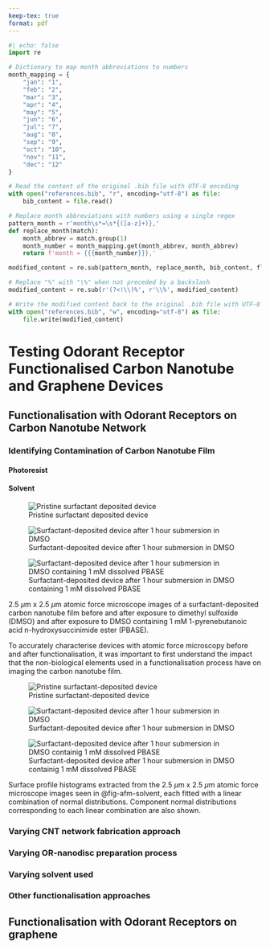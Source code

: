 ```yaml
---
keep-tex: true
format: pdf
---
```


```python
#| echo: false
import re

# Dictionary to map month abbreviations to numbers
month_mapping = {
    "jan": "1",
    "feb": "2",
    "mar": "3",
    "apr": "4",
    "may": "5",
    "jun": "6",
    "jul": "7",
    "aug": "8",
    "sep": "9",
    "oct": "10",
    "nov": "11",
    "dec": "12"
}

# Read the content of the original .bib file with UTF-8 encoding
with open("references.bib", "r", encoding="utf-8") as file:
    bib_content = file.read()

# Replace month abbreviations with numbers using a single regex
pattern_month = r'month\s*=\s*{([a-z]+)},'
def replace_month(match):
    month_abbrev = match.group(1)
    month_number = month_mapping.get(month_abbrev, month_abbrev)
    return f'month = {{{month_number}}},'

modified_content = re.sub(pattern_month, replace_month, bib_content, flags=re.IGNORECASE)

# Replace "%" with "\%" when not preceded by a backslash
modified_content = re.sub(r'(?<!\\)%', r'\\%', modified_content)

# Write the modified content back to the original .bib file with UTF-8 encoding
with open("references.bib", "w", encoding="utf-8") as file:
    file.write(modified_content)
```

# Testing Odorant Receptor Functionalised Carbon Nanotube and Graphene Devices

##	Functionalisation with Odorant Receptors on Carbon Nanotube Network

### Identifying Contamination of Carbon Nanotube Film {#sec-contamination}

#### Photoresist {.unnumbered}

#### Solvent {.unnumbered}

::: {#fig-afm-solvent layout="[[47.5,-5,47.5], [-26.25,47.5,-26.25]]"}

![Pristine surfactant deposited device](figures/ch5/Danica_NTQ14D6_90sCNT_20220915_00596.png){#fig-pristine-afm}

![Surfactant-deposited device after 1 hour submersion in DMSO](figures/ch5/Danica_NTQ14D6_DMSO_W4_20220915_00607.png){#fig-DMSO-afm}

![Surfactant-deposited device after 1 hour submersion in DMSO containing 1 mM dissolved PBASE](figures/ch5/Danica_NTQ14D7_1mMPBASE_W4_20220915_00610.png){#fig-DMSO-PBASE-afm}

2.5 $\mu$m x 2.5 $\mu$m atomic force microscope images of a surfactant-deposited carbon nanotube film before and after exposure to dimethyl sulfoxide (DMSO) and after exposure to DMSO containing 1 mM 1-pyrenebutanoic acid n-hydroxysuccinimide ester (PBASE). 
:::

To accurately characterise devices with atomic force microscopy before and after functionalisation, it was important to first understand the impact that the non-biological elements used in a functionalisation process have on imaging the carbon nanotube film.

::: {#fig-afm-solvent-histograms layout="[[47.5,-5,47.5], [-26.25,47.5,-26.25]]"}

![Pristine surfactant-deposited device](figures/ch5/Danica_NTQ14D6_90sCNT_20220915_00596_histogram.png){#fig-pristine-histogram}

![Surfactant-deposited device after 1 hour submersion in DMSO](figures/ch5/Danica_NTQ14D6_DMSO_W4_20220915_00607_histogram.png){#fig-DMSO-histogram}

![Surfactant-deposited device after 1 hour submersion in DMSO containig 1 mM dissolved PBASE ](figures/ch5/Danica_NTQ14D7_1mMPBASE_W4_20220915_00610_histogram.png){#fig-DMSO-PBASE-histogram}

Surface profile histograms extracted from the 2.5 $\mu$m x 2.5 $\mu$m atomic force microscope images seen in @fig-afm-solvent, each fitted with a linear combination of normal distributions. Component normal distributions corresponding to each linear combination are also shown.

:::

###	Varying CNT network fabrication approach {#sec-cnt-deposition-effects}
###	Varying OR-nanodisc preparation process 
###	Varying solvent used
###	Other functionalisation approaches

## Functionalisation with Odorant Receptors on graphene

<!-- These issues have been studied in detail for soft biological samples such as oligonucleotides, where it was shown that the AFM measurements with common settings can underestimate the actual height by over 50% [22,23,24]. [@Vobornik2023] !-->